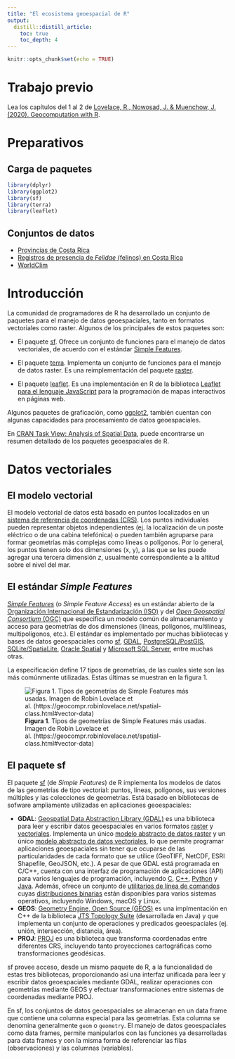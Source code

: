 ```yaml
---
title: "El ecosistema geoespacial de R"
output: 
  distill::distill_article:
    toc: true
    toc_depth: 4
---
```


```r
knitr::opts_chunk$set(echo = TRUE)
```

# Trabajo previo
Lea los capítulos del 1 al 2 de [Lovelace, R., Nowosad, J. & Muenchow, J. (2020). Geocomputation with R](https://geocompr.robinlovelace.net/).

# Preparativos

## Carga de paquetes

```r
library(dplyr)
library(ggplot2)
library(sf)
library(terra)
library(leaflet)
```

## Conjuntos de datos

- [Provincias de Costa Rica](https://github.com/tpb728O-programaciongeoespacialr/2021ii/blob/main/datos/ign/delimitacion-territorial-administrativa/provincias.geojson)
- [Registros de presencia de *Felidae* (felinos) en Costa Rica](https://github.com/gf0604-procesamientodatosgeograficos/2021i-datos/blob/main/gbif/leopardus_pardalis-cr-registros.csv)
- [WorldClim](https://www.worldclim.org/)

# Introducción
La comunidad de programadores de R ha desarrollado un conjunto de paquetes para el manejo de datos geoespaciales, tanto en formatos vectoriales como raster. Algunos de los principales de estos paquetes son:

* El paquete [sf](https://cran.r-project.org/web/packages/sf/). Ofrece un conjunto de funciones para el manejo de datos vectoriales, de acuerdo con el estándar [Simple Features](https://www.ogc.org/standards/sfa).

* El paquete [terra](https://cran.r-project.org/web/packages/terra/). Implementa un conjunto de funciones para el manejo de datos raster. Es una reimplementación del paquete [raster](https://cran.r-project.org/web/packages/raster/).

* El paquete [leaflet](https://cran.r-project.org/web/packages/leaflet/). Es una implementación en R de la biblioteca [Leaflet para el lenguaje JavaScript](https://leafletjs.com/) para la programación de mapas interactivos en páginas web.

Algunos paquetes de graficación, como [ggplot2](https://ggplot2.tidyverse.org/), también cuentan con algunas capacidades para procesamiento de datos geoespaciales.

En [CRAN Task View: Analysis of Spatial Data](https://cran.r-project.org/web/views/Spatial.html), puede encontrarse un resumen detallado de los paquetes geoespaciales de R.

# Datos vectoriales

## El modelo vectorial
El modelo vectorial de datos está basado en puntos localizados en un [sistema de referencia de coordenadas (CRS)](https://en.wikipedia.org/wiki/Spatial_reference_system). Los puntos individuales pueden representar objetos independientes (ej. la localización de un poste eléctrico o de una cabina telefónica) o pueden también agruparse para formar geometrías más complejas como líneas o polígonos. Por lo general, los puntos tienen solo dos dimensiones (x, y), a las que se les puede agregar una tercera dimensión _z_, usualmente correspondiente a la altitud sobre el nivel del mar.

## El estándar _Simple Features_
[_Simple Features_](https://www.ogc.org/standards/sfa) (o _Simple Feature Access_) es un estándar abierto de la [Organización Internacional de Estandarización (ISO)](https://iso.org/) y del [_Open Geospatial Consortium_ (OGC)](https://www.ogc.org/) que especifica un modelo común de almacenamiento y acceso para geometrías de dos dimensiones (líneas, polígonos, multilíneas, multipolígonos, etc.). El estándar es implementado por muchas bibliotecas y bases de datos geoespaciales como [sf](https://cran.r-project.org/web/packages/sf/index.html), [GDAL](https://gdal.org/), [PostgreSQL/PostGIS](https://en.wikipedia.org/wiki/PostGIS), [SQLite/SpatiaLite](https://www.gaia-gis.it/fossil/libspatialite/), [Oracle Spatial](https://www.oracle.com/database/technologies/spatialandgraph.html) y [Microsoft SQL Server](https://www.microsoft.com/en-us/sql-server/), entre muchas otras.

La especificación define 17 tipos de geometrías, de las cuales siete son las más comúnmente utilizadas. Estas últimas se muestran en la figura 1.

![**Figura 1**. Tipos de geometrías de Simple Features más usadas. Imagen de Robin Lovelace et al. (https://geocompr.robinlovelace.net/spatial-class.html#vector-data)](img/sf_types.png)

## El paquete sf
El paquete [sf](https://r-spatial.github.io/sf/) (de _Simple Features_) de R implementa los modelos de datos de las geometrías de tipo vectorial: puntos, líneas, polígonos, sus versiones múltiples y las colecciones de geometrías. Está basado en bibliotecas de sofware ampliamente utilizadas en aplicaciones geoespaciales:

* **GDAL**: [Geospatial Data Abstraction Library (GDAL)](https://gdal.org/) es una biblioteca para leer y escribir datos geoespaciales en varios formatos [raster](https://gdal.org/drivers/raster/) y [vectoriales](https://gdal.org/drivers/vector/). Implementa un único [modelo abstracto de datos raster](https://gdal.org/user/raster_data_model.html) y un único [modelo abstracto de datos vectoriales](https://gdal.org/user/vector_data_model.html), lo que permite programar aplicaciones geoespaciales sin tener que ocuparse de las particularidades de cada formato que se utilice (GeoTIFF, NetCDF, ESRI Shapefile, GeoJSON, etc.). A pesar de que GDAL está programada en C/C++, cuenta con una interfaz de programación de aplicaciones (API) para varios lenguajes de programación, incluyendo [C](https://gdal.org/api/index.html#c-api), [C++](https://gdal.org/api/index.html#id3), [Python](https://gdal.org/python/index.html) y [Java](https://gdal.org/java/overview-summary.html). Además, ofrece un conjunto de [utilitarios de línea de comandos](https://gdal.org/programs/) cuyas [distribuciones binarias](https://gdal.org/download.html#binaries) están disponibles para varios sistemas operativos, incluyendo Windows, macOS y Linux.
* **GEOS**: [Geometry Engine, Open Source (GEOS)](https://trac.osgeo.org/geos) es una implmentación en C++ de la biblioteca [JTS Topology Suite](http://www.tsusiatsoftware.net/jts/main.html) (desarrollada en Java) y que implementa un conjunto de operaciones y predicados geoespaciales (ej. unión, intersección, distancia, área).
* **PROJ**: [PROJ](https://proj.org/) es una biblioteca que transforma coordenadas entre diferentes CRS, incluyendo tanto proyecciones cartográficas como transformaciones geodésicas.

sf provee acceso, desde un mismo paquete de R, a la funcionalidad de estas tres bibliotecas, proporcionando así una interfaz unificada para leer y escribir datos geoespaciales mediante GDAL, realizar operaciones con geometrías mediante GEOS y efectuar transformaciones entre sistemas de coordenadas mediante PROJ.

En sf, los conjuntos de datos geoespaciales se almacenan en un data frame que contiene una columna especial para las geometrías. Esta columna se denomina generalmente ```geom``` o ```geometry```. El manejo de datos geoespaciales como data frames, permite manipularlos con las funciones ya desarrolladas para data frames y con la misma forma de referenciar las filas (observaciones) y las columnas (variables).

